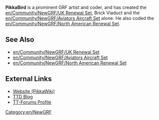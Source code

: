'''PikkaBird''' is a prominent GRF artist and coder, and has created the [[en/Community/NewGRF/UK Renewal Set]], Brick Viaduct and the [[en/Community/NewGRF/Aviators Aircraft Set]] alone. He also coded the [[en/Community/NewGRF/North American Renewal Set]].

==See Also==
*[[en/Community/NewGRF/UK Renewal Set]]
*[[en/Community/NewGRF/Aviators Aircraft Set]]
*[[en/Community/NewGRF/North American Renewal Set]]

==External Links==
*[http://users.tt-forums.net/pikka/wiki/index.php/Main_Page Website (PikkaWiki)]
*[http://pikkabird.livejournal.com TTD Blog]
*[http://www.tt-forums.net/memberlist.php?mode=viewprofile&u=4270 TT-Forums Profile]

[[Category:en/NewGRF]]